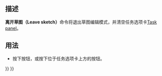 <languages/>

<div class="mw-translate-fuzzy">
{{Docnav/zh-cn
|[[Sketcher_Dialog/zh-cn|Dialog]]
|[[Sketcher_ViewSketch/zh-cn|查看草图]]
|[[Sketcher_Workbench/zh-cn|Sketcher]]
|IconL=
|IconR=Sketcher_ViewSketch.svg
|IconC=Workbench_Sketcher.svg
}}
</div>

<div class="mw-translate-fuzzy">
{{GuiCommand/zh-cn
|Name/zh-cn=离开草图
|Name=Sketcher_LeaveSketch
|MenuLocation=Sketch → 离开草图
|Workbenches=[[Sketcher_Workbench/zh-cn|Sketcher]], [[PartDesign_Workbench/zh-cn|PartDesign]]
|SeeAlso=[[Sketcher_EditSketch/zh-cn|编辑草绘]]
}}
</div>

<span id="Description"></span>
==描述==

<div class="mw-translate-fuzzy">
'''离开草图（Leave sketch）'''命令将退出草图编辑模式，并清空任务选项卡[[Task_panel/zh-cn|Task panel]]。
</div>

<span id="Usage"></span>
==用法==

<div class="mw-translate-fuzzy">
* 按下{{Button|[[File:Sketcher LeaveSketch.svg|16px]] [[Sketcher LeaveSketch|Leave sketch]]}}按钮，或按下位于任务选项卡上方的{{Button|Close}}按钮。
</div>


<div class="mw-translate-fuzzy">
{{Docnav/zh-cn
|[[Sketcher_Dialog/zh-cn|Dialog]]
|[[Sketcher_ViewSketch/zh-cn|查看草图]]
|[[Sketcher_Workbench/zh-cn|Sketcher]]
|IconL=
|IconR=Sketcher_ViewSketch.svg
|IconC=Workbench_Sketcher.svg
}}
</div>

{{Sketcher_Tools_navi{{#translation:}}}}
{{Userdocnavi{{#translation:}}}}